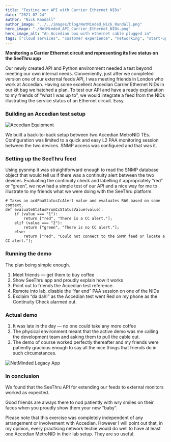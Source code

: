 ```yaml
---
title: "Testing our API with Carrier Ethernet NIDs"
date: "2021-07-24"
author: "Nick Randall"
author_image: "../../images/blog/NetMinded_Nick_Randall.png"
hero_image: "./NetMinded_API_Carrier_Ethernet_NIDs.png"
hero_image_alt: "An Accedian box with ethernet cable plugged in"
tags: ["cloud services", "customer experience", "networking", "start-up"]
---
```


**Monitoring a Carrier Ethernet circuit and representing its live status on the SeeThru app**

Our newly created API and Python environment needed a test beyond meeting our own internal needs. Conveniently, just after we completed version one of our external feeds API, I was meeting friends in London who work at Accedian. Having some excellent Accedian Carrier Ethernet NIDs in our kit bag we hatched a plan. To test our API and have a ready explanation to my friends of “what I was up to”, we would integrate a feed from the NIDs illustrating the service status of an Ethernet circuit. Easy.

### Building an Accedian test setup
![Accedian Equipment](./NetMinded_Accedian_Equipment.jpeg "Accedian Equipment")

We built a back-to-back setup between two Accedian MetroNID TEs. Configuration was limited to a quick and easy L2 PAA monitoring session between the two devices. SNMP access was configured and that was it.

### Setting up the SeeThru feed
Using pysnmp it was straightforward enough to read the SNMP database object that would tell us if there was a continuity alert between the two devices. Evaluating the continuity check and labelling it appropriately “red” or “green”, we now had a simple test of our API and a nice way for me to illustrate to my friends what we were doing with the SeeThru platform.

```
# Takes an acdPaaStatusCcAlert value and evaluates RAG based on some context.
def evaluateStatusFromCcStatusValue(value):
    if (value === "1"):
        return ["red", "There is a CC alert."];
    elif (value === "2"):
        return ["green", "There is no CC alert."];
    else:
        return ["red", "Could not connect to the SNMP feed or locate a CC alert."];
```

### Running the demo
The plan being simple enough.

1. Meet friends — get them to buy coffee
2. Show SeeThru app and proudly explain how it works
3. Point out to friends the Accedian test reference.
4. Remote into lab, disable the “far end” PAA session on one of the NIDs
5. Exclaim “da dah!” as the Accedian test went Red on my phone as the Continuity Check alarmed out.

### Actual demo
1. It was late in the day — no one could take any more coffee
2. The physical environment meant that the active demo was me calling the development team and asking them to pull the cable out.
3. The demo of course worked perfectly thereafter and my friends were patiently gracious enough to say all the nice things that friends do in such circumstances.

![NetMinded Legacy App](./NetMinded_Legacy_App_Screenshot.jpeg "NetMinded Legacy App")

### In conclusion
We found that the SeeThru API for extending our feeds to external monitors worked as expected.

Good friends are always there to nod patiently with wry smiles on their faces when you proudly show them your new “baby”.

Please note that this exercise was completely independent of any arrangement or involvement with Accedian. However I will point out that, in my opinion, every practising network techie would do well to have at least one Accedian MetroNID in their lab setup. They are so useful.
